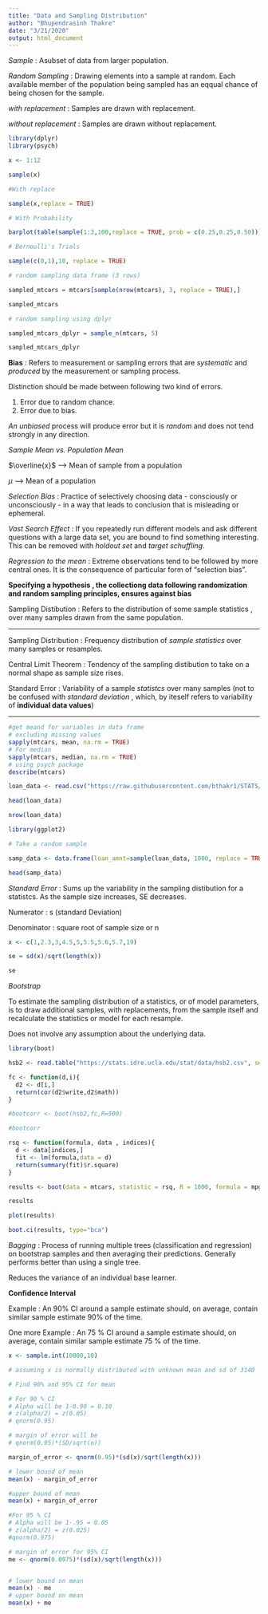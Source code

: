 ```yaml
---
title: "Data and Sampling Distribution"
author: "Bhupendrasinh Thakre"
date: "3/21/2020"
output: html_document
---
```

*Sample* : Asubset of data from larger population.

*Random Sampling* : Drawing elements into a sample at random. Each available member of the population being sampled
has an eqqual chance of being chosen for the sample. 

*with replacement* : Samples are drawn with replacement.

*without replacement* : Samples are drawn without replacement. 

```r

library(dplyr)
library(psych)

x <- 1:12

sample(x)

#With replace 

sample(x,replace = TRUE)

# With Probability

barplot(table(sample(1:3,100,replace = TRUE, prob = c(0.25,0.25,0.50))))

# Bernoulli's Trials

sample(c(0,1),10, replace = TRUE)

# random sampling data frame (3 rows)

sampled_mtcars = mtcars[sample(nrow(mtcars), 3, replace = TRUE),]

sampled_mtcars

# random sampling using dplyr

sampled_mtcars_dplyr = sample_n(mtcars, 5)

sampled_mtcars_dplyr

```

**Bias** : Refers to measurement or sampling errors that are *systematic* and *produced* by the measurement or sampling process. 

Distinction should be made between following two kind of errors. 

1. Error due to random chance.
2. Error due to bias. 

*An unbiased* process will produce error but it is *random* and does not tend strongly in any direction. 

*Sample Mean vs. Population Mean*

$\overline{x}$ --> Mean of sample from a population

$\mu$ --> Mean of a population

*Selection Bias* : Practice of selectively choosing data - consciously or unconsciously - in a way that leads to conclusion that is misleading or ephemeral. 

*Vast Search Effect* : If you repeatedly run different models and ask different questions with a large data set, you are bound to find 
something interesting. This can be removed with *holdout set* and *target schuffling*. 

*Regression to the mean* : Extreme observations tend to be followed by more central ones. It is the consequence of  particular 
form of "selection bias". 

**Specifying a hypothesis , the collectiong data following randomization and random sampling principles, ensures against bias**

Sampling Distibution : Refers to the distribution of some sample statistics , over many samples drawn from the same population. 

*****

Sampling Distribution : Frequency distribution of *sample statistics* over many samples or resamples.

Central Limit Theorem : Tendency of the sampling distibution to take on a normal shape as sample size rises.

Standard Error : Variability of a sample *statistcs* over many samples (not to be confused with *standard deviation* , which, by iteself refers to variability of **individual data values**)


*****

```r

#get meand for variables in data frame 
# excluding missing values
sapply(mtcars, mean, na.rm = TRUE)
# For median
sapply(mtcars, median, na.rm = TRUE)
# using psych package
describe(mtcars)

```



```r

loan_data <- read.csv("https://raw.githubusercontent.com/bthakr1/STATS/master/loan_data.csv")

head(loan_data)

nrow(loan_data)

```

```r

library(ggplot2)

# Take a random sample

samp_data <- data.frame(loan_amnt=sample(loan_data, 1000, replace = TRUE), type='data_dist')

head(samp_data)
```


*Standard Error* : Sums up the variability in the sampling distibution for a statistcs. As the sample size increases, SE decreases. 

Numerator : s (standard Deviation)

Denominator : square root of sample size or n

```r

x <- c(1,2.3,3,4.5,5,5.5,5.6,5.7,19)

se = sd(x)/sqrt(length(x))

se


```

*Bootstrap*

To estimate the sampling distribution of a statistics, or of model parameters, is to draw additional samples, with replacements, from the sample itself and recalculate the statistics or model for each resample.

Does not involve any assumption about the underlying data.


```r

library(boot)

hsb2 <- read.table("https://stats.idre.ucla.edu/stat/data/hsb2.csv", sep=",", header=T)

fc <- function(d,i){
  d2 <- d[i,]
  return(cor(d2$write,d2$math))
}

#bootcorr <- boot(hsb2,fc,R=500)

#bootcorr

rsq <- function(formula, data , indices){
  d <- data[indices,]
  fit <- lm(formula,data = d)
  return(summary(fit)$r.square)
}

results <- boot(data = mtcars, statistic = rsq, R = 1000, formula = mpg~wt+disp)

results

plot(results)

boot.ci(results, type="bca")


```

*Bagging* : Process of running multiple trees (classification and regression) on bootstrap samples and then averaging their predictions. 
Generally performs better than using a single tree.

Reduces the variance of an individual base learner. 

**Confidence Interval**

Example : An 90% CI around a sample estimate should, on average, contain similar sample estimate 90% of the time.

One more Example : An 75 % CI around a sample estimate should, on average, contain similar sample estimate 75 % of the time. 


```r

x <- sample.int(10000,10)

# assuming x is normally distributed with unknown mean and sd of 3140

# Find 90% and 95% CI for mean

# For 90 % CI 
# Alpha will be 1-0.90 = 0.10
# z(alpha/2) = z(0.05)
# qnorm(0.95)

# margin of error will be
# qnorm(0.95)*(SD/sqrt(n))

margin_of_error <- qnorm(0.95)*(sd(x)/sqrt(length(x)))

# lower bound of mean
mean(x) - margin_of_error

#upper bound of mean
mean(x) + margin_of_error

#For 95 % CI
# Alpha will be 1-.95 = 0.05
# z(alpha/2) = z(0.025)
#qnorm(0.975)

# margin of error for 95% CI
me <- qnorm(0.0975)*(sd(x)/sqrt(length(x)))


# lower bound on mean
mean(x) - me
# upper bound on mean
mean(x) + me



```























